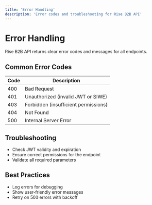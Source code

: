 ```yaml
---
title: 'Error Handling'
description: 'Error codes and troubleshooting for Rise B2B API'
---
```


# Error Handling

Rise B2B API returns clear error codes and messages for all endpoints.

## Common Error Codes
| Code | Description |
|------|-------------|
| 400  | Bad Request |
| 401  | Unauthorized (invalid JWT or SIWE) |
| 403  | Forbidden (insufficient permissions) |
| 404  | Not Found |
| 500  | Internal Server Error |

## Troubleshooting
- Check JWT validity and expiration
- Ensure correct permissions for the endpoint
- Validate all required parameters

## Best Practices
- Log errors for debugging
- Show user-friendly error messages
- Retry on 500 errors with backoff 